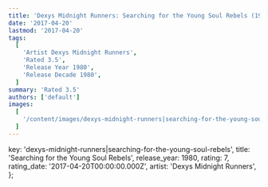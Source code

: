 ```yaml
---
title: 'Dexys Midnight Runners: Searching for the Young Soul Rebels (1980)'
date: '2017-04-20'
lastmod: '2017-04-20'
tags:
  [
    'Artist Dexys Midnight Runners',
    'Rated 3.5',
    'Release Year 1980',
    'Release Decade 1980',
  ]
summary: 'Rated 3.5'
authors: ['default']
images:
  [
    '/content/images/dexys-midnight-runners|searching-for-the-young-soul-rebels.jpg',
  ]
---
```


  key: 'dexys-midnight-runners|searching-for-the-young-soul-rebels',
  title: 'Searching for the Young Soul Rebels',
  release_year: 1980,
  rating: 7,
  rating_date: '2017-04-20T00:00:00.000Z',
  artist: 'Dexys Midnight Runners',
};

<MusicRating data={data} />

